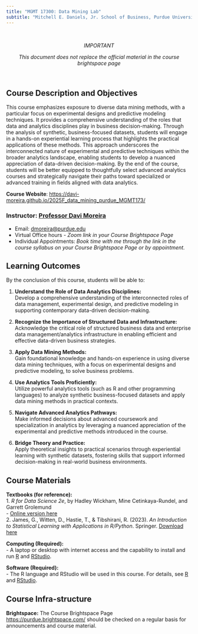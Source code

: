 ```yaml
---
title: "MGMT 17300: Data Mining Lab"
subtitle: "Mitchell E. Daniels, Jr. School of Business, Purdue University"
---
```


<!--- # IMPORTANT REFERENCE: https://www.youtube.com/watch?v=uimdXPZc40I&list=PLkrJrLs7xfbXcEKhTCKRSr2VXH4yiBeXo&index=4 --->

<br>

<center>

*IMPORTANT*

*This document does not replace the official material in the course brightspace page*

</center>

<br>

## Course Description and Objectives

This course emphasizes exposure to diverse data mining methods, with a particular focus on experimental designs and predictive modeling techniques. It provides a comprehensive understanding of the roles that data and analytics disciplines play in business decision-making. Through the analysis of synthetic, business-focused datasets, students will engage in a hands-on experiential learning process that highlights the practical applications of these methods. This approach underscores the interconnected nature of experimental and predictive techniques within the broader analytics landscape, enabling students to develop a nuanced appreciation of data-driven decision-making. By the end of the course, students will be better equipped to thoughtfully select advanced analytics courses and strategically navigate their paths toward specialized or advanced training in fields aligned with data analytics.

**Course Website**: [https://davi-moreira.github.io/2025F_data_mining_purdue_MGMT173/](https://davi-moreira.github.io/2025F_data_mining_purdue_MGMT173/){target="_blank"}

### Instructor: [Professor Davi Moreira](https://davi-moreira.github.io)

-   Email: [dmoreira\@purdue.edu](mailto:dmoreira@purdue.edu)
-   Virtual Office hours - *Zoom link in your Course Brightspace Page*
- Individual Appointments: _Book time with me through the link in the course syllabus on your Course Brightspace Page or by appointment._

## Learning Outcomes

By the conclusion of this course, students will be able to:

1. **Understand the Role of Data Analytics Disciplines:**  
   Develop a comprehensive understanding of the interconnected roles of data management, experimental design, and predictive modeling in supporting contemporary data-driven decision-making.

2. **Recognize the Importance of Structured Data and Infrastructure:**  
   Acknowledge the critical role of structured business data and enterprise data management/analytics infrastructure in enabling efficient and effective data-driven business strategies.

3. **Apply Data Mining Methods:**  
   Gain foundational knowledge and hands-on experience in using diverse data mining techniques, with a focus on experimental designs and predictive modeling, to solve business problems.

4. **Use Analytics Tools Proficiently:**  
   Utilize powerful analytics tools (such as R and other programming languages) to analyze synthetic business-focused datasets and apply data mining methods in practical contexts.

5. **Navigate Advanced Analytics Pathways:**  
   Make informed decisions about advanced coursework and specialization in analytics by leveraging a nuanced appreciation of the experimental and predictive methods introduced in the course.

6. **Bridge Theory and Practice:**  
   Apply theoretical insights to practical scenarios through experiential learning with synthetic datasets, fostering skills that support informed decision-making in real-world business environments.

## Course Materials

**Textbooks (for reference):**  
1. *R for Data Science 2e*, by Hadley Wickham, Mine Cetinkaya-Rundel, and Garrett Grolemund  
   - [Online version here](https://r4ds.hadley.nz/)  
2. James, G., Witten, D., Hastie, T., & Tibshirani, R. (2023). *An Introduction to Statistical Learning with Applications in R/Python*. Springer. [Download here](https://www.statlearning.com/)

**Computing (Required):**  
- A laptop or desktop with internet access and the capability to install and run [R](https://cran.r-project.org/) and [RStudio](https://posit.co/downloads/).

**Software (Required):**  
- The R language and RStudio will be used in this course. For details, see [R](https://cran.r-project.org/) and [RStudio](https://www.rstudio.com/).

## Course Infra-structure

**Brightspace:** The Course Brightspace Page <https://purdue.brightspace.com/> should be checked on a regular basis for announcements and course material.

